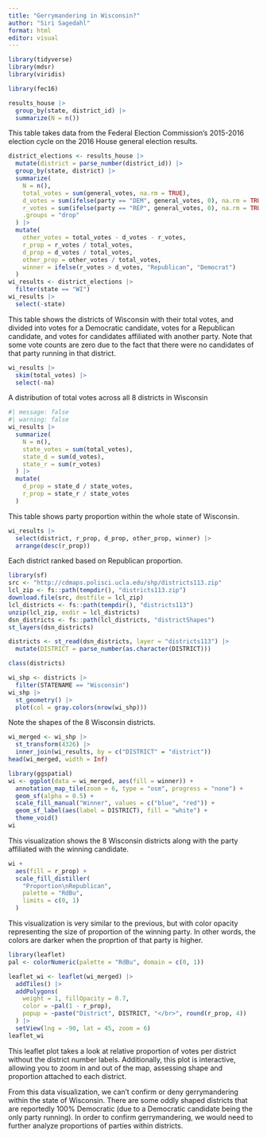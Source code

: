 ```yaml
---
title: "Gerrymandering in Wisconsin?"
author: "Siri Sagedahl"
format: html
editor: visual
---
```


```r
library(tidyverse)
library(mdsr)
library(viridis)
```

```r
library(fec16)

results_house |>
  group_by(state, district_id) |>
  summarize(N = n())
```

This table takes data from the Federal Election Commission's 2015-2016 election cycle on the 2016 House general election results.

```r
district_elections <- results_house |>
  mutate(district = parse_number(district_id)) |>
  group_by(state, district) |>
  summarize(
    N = n(), 
    total_votes = sum(general_votes, na.rm = TRUE),
    d_votes = sum(ifelse(party == "DEM", general_votes, 0), na.rm = TRUE),
    r_votes = sum(ifelse(party == "REP", general_votes, 0), na.rm = TRUE),
    .groups = "drop"
  ) |>
  mutate(
    other_votes = total_votes - d_votes - r_votes,
    r_prop = r_votes / total_votes,
    d_prop = d_votes / total_votes,
    other_prop = other_votes / total_votes,
    winner = ifelse(r_votes > d_votes, "Republican", "Democrat")
  )
wi_results <- district_elections |>
  filter(state == "WI")
wi_results |>                  
  select(-state)
```

This table shows the districts of Wisconsin with their total votes, and divided into votes for a Democratic candidate, votes for a Republican candidate, and votes for candidates affiliated with another party. Note that some vote counts are zero due to the fact that there were no candidates of that party running in that district.

```r
wi_results |>
  skim(total_votes) |>
  select(-na)
```

A distribution of total votes across all 8 districts in Wisconsin

```r
#| message: false
#| warning: false
wi_results |>
  summarize(
    N = n(), 
    state_votes = sum(total_votes), 
    state_d = sum(d_votes), 
    state_r = sum(r_votes)
  ) |>
  mutate(
    d_prop = state_d / state_votes, 
    r_prop = state_r / state_votes
  )
```

This table shows party proportion within the whole state of Wisconsin.

```r
wi_results |>
  select(district, r_prop, d_prop, other_prop, winner) |>
  arrange(desc(r_prop))
```

Each district ranked based on Republican proportion.

```r
library(sf)
src <- "http://cdmaps.polisci.ucla.edu/shp/districts113.zip"
lcl_zip <- fs::path(tempdir(), "districts113.zip")
download.file(src, destfile = lcl_zip)
lcl_districts <- fs::path(tempdir(), "districts113")
unzip(lcl_zip, exdir = lcl_districts)
dsn_districts <- fs::path(lcl_districts, "districtShapes")
st_layers(dsn_districts)
```

```r
districts <- st_read(dsn_districts, layer = "districts113") |>
  mutate(DISTRICT = parse_number(as.character(DISTRICT)))
```

```r
class(districts)
```

```r
wi_shp <- districts |>
  filter(STATENAME == "Wisconsin")
wi_shp |>
  st_geometry() |>
  plot(col = gray.colors(nrow(wi_shp)))
```

Note the shapes of the 8 Wisconsin districts.

```r
wi_merged <- wi_shp |>
  st_transform(4326) |>
  inner_join(wi_results, by = c("DISTRICT" = "district"))
head(wi_merged, width = Inf)
```

```r
library(ggspatial)
wi <- ggplot(data = wi_merged, aes(fill = winner)) +
  annotation_map_tile(zoom = 6, type = "osm", progress = "none") + 
  geom_sf(alpha = 0.5) +
  scale_fill_manual("Winner", values = c("blue", "red")) + 
  geom_sf_label(aes(label = DISTRICT), fill = "white") + 
  theme_void()
wi
```

This visualization shows the 8 Wisconsin districts along with the party affiliated with the winning candidate.

```r
wi +
  aes(fill = r_prop) + 
  scale_fill_distiller(
    "Proportion\nRepublican", 
    palette = "RdBu", 
    limits = c(0, 1)
  )
```

This visualization is very similar to the previous, but with color opacity representing the size of proportion of the winning party. In other words, the colors are darker when the proprtion of that party is higher.

```r
library(leaflet)
pal <- colorNumeric(palette = "RdBu", domain = c(0, 1))

leaflet_wi <- leaflet(wi_merged) |>
  addTiles() |>
  addPolygons(
    weight = 1, fillOpacity = 0.7, 
    color = ~pal(1 - r_prop),  
    popup = ~paste("District", DISTRICT, "</br>", round(r_prop, 4))
  ) |>                         
  setView(lng = -90, lat = 45, zoom = 6)
leaflet_wi

```

This leaflet plot takes a look at relative proportion of votes per district without the district number labels. Additionally, this plot is interactive, allowing you to zoom in and out of the map, assessing shape and proportion attached to each district.

From this data visualization, we can't confirm or deny gerrymandering within the state of Wisconsin. There are some oddly shaped districts that are reportedly 100% Democratic (due to a Democratic candidate being the only party running). In order to confirm gerrymandering, we would need to further analyze proportions of parties within districts.

